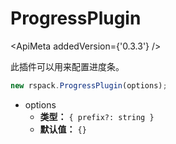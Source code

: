 
# ProgressPlugin

<ApiMeta addedVersion={'0.3.3'} />

此插件可以用来配置进度条。

```js
new rspack.ProgressPlugin(options);
```

- options
  - **类型：** `{ prefix?: string }`
  - **默认值：** `{}`
    <Table
      header={[
        {
          name: '名称',
          key: 'name',
        },
        {
          name: '类型',
          key: 'type',
        },
        {
          name: '默认值',
          key: 'default',
        },
        {
          name: '描述',
          key: 'description',
        },
      ]}
      body={[
        {
          name: '`prefix`',
          type: '`string`',
          default: "'Rspack'",
          description: '进度条前显示文案',
        },
      ]}
    />

